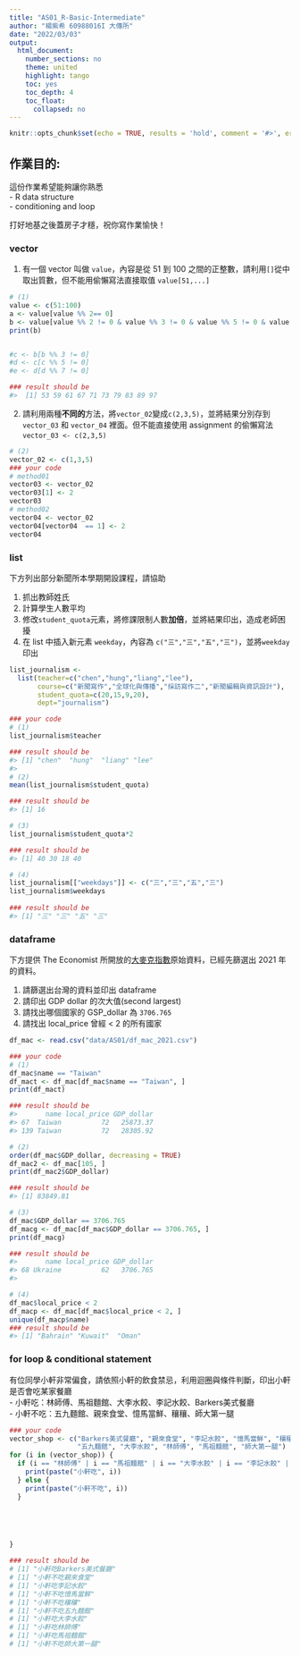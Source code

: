 ```yaml
---
title: "AS01_R-Basic-Intermediate"
author: "楊紫希 60988016I 大傳所"
date: "2022/03/03"
output:
  html_document:
    number_sections: no
    theme: united
    highlight: tango
    toc: yes
    toc_depth: 4
    toc_float:
      collapsed: no
---
```


```r
knitr::opts_chunk$set(echo = TRUE, results = 'hold', comment = '#>', error = TRUE)
```

## 作業目的:   

這份作業希望能夠讓你熟悉    
- R data structure    
- conditioning and loop    

打好地基之後蓋房子才穩，祝你寫作業愉快！

### vector

(1) 有一個 vector 叫做 `value`，內容是從 51 到 100 之間的正整數，請利用`[]`從中取出質數，但不能用偷懶寫法直接取值 `value[51,...]`

```r
# (1)
value <- c(51:100)
a <- value[value %% 2== 0]
b <- value[value %% 2 != 0 & value %% 3 != 0 & value %% 5 != 0 & value %% 7 != 0 ]
print(b)


#c <- b[b %% 3 != 0]
#d <- c[c %% 5 != 0]
#e <- d[d %% 7 != 0]

### result should be
#>  [1] 53 59 61 67 71 73 79 83 89 97
```

(2) 請利用兩種**不同的**方法，將`vector_02`變成`c(2,3,5)`，並將結果分別存到 `vector_03` 和 `vector_04` 裡面。但不能直接使用 assignment 的偷懶寫法 `vector_03 <- c(2,3,5)`

```r
# (2)
vector_02 <- c(1,3,5)
### your code
# method01
vector03 <- vector_02
vector03[1] <- 2
vector03
# method02
vector04 <- vector_02
vector04[vector04  == 1] <- 2
vector04

```

### list

下方列出部分新聞所本學期開設課程，請協助

(1) 抓出教師姓氏   
(2) 計算學生人數平均   
(3) 修改`student_quota`元素，將修課限制人數**加倍**，並將結果印出，造成老師困擾   
(4) 在 list 中插入新元素 `weekday`，內容為 `c("三","三","五","三")`，並將`weekday`印出

```r
list_journalism <-
  list(teacher=c("chen","hung","liang","lee"),
       course=c("新聞寫作","全球化與傳播","採訪寫作二","新聞編輯與資訊設計"),
       student_quota=c(20,15,9,20),
       dept="journalism")

### your code
# (1)
list_journalism$teacher

### result should be
#> [1] "chen"  "hung"  "liang" "lee" 
#> 
# (2)
mean(list_journalism$student_quota)

### result should be
#> [1] 16

# (3)
list_journalism$student_quota*2

### result should be
#> [1] 40 30 18 40

# (4) 
list_journalism[["weekdays"]] <- c("三","三","五","三")
list_journalism$weekdays
       
### result should be
#> [1] "三" "三" "五" "三"
```

### dataframe

下方提供 The Economist 所開放的[大麥克指數](https://github.com/TheEconomist/big-mac-data/blob/master/source-data/big-mac-source-data.csv)原始資料，已經先篩選出 2021 年的資料。

(1) 請篩選出台灣的資料並印出 dataframe   
(2) 請印出 GDP dollar 的次大值(second largest)   
(3) 請找出哪個國家的 GSP_dollar 為 `3706.765`   
(4) 請找出 local_price 曾經 < 2 的所有國家


```r
df_mac <- read.csv("data/AS01/df_mac_2021.csv")

### your code
# (1)
df_mac$name == "Taiwan"
df_mact <- df_mac[df_mac$name == "Taiwan", ]
print(df_mact)

### result should be
#>       name local_price GDP_dollar
#> 67  Taiwan          72   25873.37
#> 139 Taiwan          72   28305.92

# (2)
order(df_mac$GDP_dollar, decreasing = TRUE)
df_mac2 <- df_mac[105, ]
print(df_mac2$GDP_dollar)

### result should be
#> [1] 83849.81

# (3)
df_mac$GDP_dollar == 3706.765
df_macg <- df_mac[df_mac$GDP_dollar == 3706.765, ]
print(df_macg)

### result should be
#>       name local_price GDP_dollar
#> 68 Ukraine          62   3706.765
#> 

# (4)
df_mac$local_price < 2
df_macp <- df_mac[df_mac$local_price < 2, ]
unique(df_macp$name)   
### result should be
#> [1] "Bahrain" "Kuwait"  "Oman"

```

### for loop & conditional statement

有位同學小軒非常偏食，請依照小軒的飲食禁忌，利用迴圈與條件判斷，印出小軒是否會吃某家餐廳    
- 小軒吃：林師傅、馬祖麵館、大李水餃、李記水餃、Barkers美式餐廳    
- 小軒不吃：五九麵館、親來食堂、憶馬當鮮、穰穰、師大第一腿    

```r
### your code
vector_shop <- c("Barkers美式餐廳", "親來食堂", "李記水餃", "憶馬當鮮", "穰穰",
                 "五九麵館", "大李水餃", "林師傅", "馬祖麵館", "師大第一腿")
for (i in (vector_shop)) {
  if (i == "林師傅" | i == "馬祖麵館" | i == "大李水餃" | i == "李記水餃" | i == "Barkers美式餐廳") {
    print(paste("小軒吃", i))
  } else {
    print(paste("小軒不吃", i))
  }




  
}
```


```r
### result should be
# [1] "小軒吃Barkers美式餐廳"
# [1] "小軒不吃親來食堂"
# [1] "小軒吃李記水餃"
# [1] "小軒不吃憶馬當鮮"
# [1] "小軒不吃穰穰"
# [1] "小軒不吃五九麵館"
# [1] "小軒吃大李水餃"
# [1] "小軒吃林師傅"
# [1] "小軒吃馬祖麵館"
# [1] "小軒不吃師大第一腿"
```




